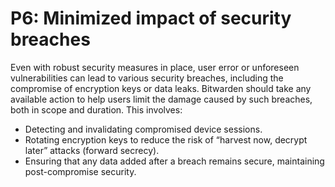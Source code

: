 # P6: Minimized impact of security breaches

Even with robust security measures in place, user error or unforeseen vulnerabilities can lead to
various security breaches, including the compromise of encryption keys or data leaks. Bitwarden
should take any available action to help users limit the damage caused by such breaches, both in
scope and duration. This involves:

- Detecting and invalidating compromised device sessions.
- Rotating encryption keys to reduce the risk of “harvest now, decrypt later” attacks (forward
  secrecy).
- Ensuring that any data added after a breach remains secure, maintaining post-compromise security.
